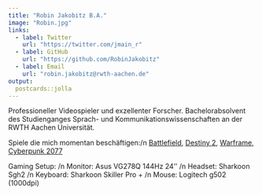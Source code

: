 ```yaml
---
title: "Robin Jakobitz B.A."
image: "Robin.jpg"
links:
  - label: Twitter
    url: "https://twitter.com/jmain_r"
  - label: GitHub
    url: "https://github.com/RobinJakobitz"
  - label: Email
    url: "robin.jakobitz@rwth-aachen.de"
output:
  postcards::jolla
---
```

 
Professioneller Videospieler und exzellenter Forscher. Bachelorabsolvent des Studienganges Sprach- und Kommunikationswissenschaften an der RWTH Aachen Universität.

Spiele die mich momentan beschäftigen:/n 
[Battlefield](https://www.ea.com/de-de/games/battlefield), [Destiny 2](https://www.bungie.net/7/en/Destiny/NewLight), [Warframe](https://n8k6e2y6.ssl.hwcdn.net/login), [Cyberpunk 2077](https://www.cyberpunk.net/de/de/)

Gaming Setup: /n
Monitor:    Asus VG278Q 144Hz 24'' /n
Headset:    Sharkoon Sgh2 /n
Keyboard:   Sharkoon Skiller Pro + /n
Mouse: Logitech g502 (1000dpi)

